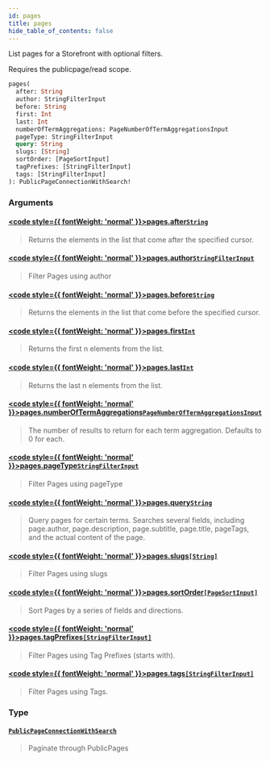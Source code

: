 ```yaml
---
id: pages
title: pages
hide_table_of_contents: false
---
```








List pages for a Storefront with optional filters.
            
Requires the publicpage/read scope.

```graphql
pages(
  after: String
  author: StringFilterInput
  before: String
  first: Int
  last: Int
  numberOfTermAggregations: PageNumberOfTermAggregationsInput
  pageType: StringFilterInput
  query: String
  slugs: [String]
  sortOrder: [PageSortInput]
  tagPrefixes: [StringFilterInput]
  tags: [StringFilterInput]
): PublicPageConnectionWithSearch!
```


### Arguments

#### [<code style={{ fontWeight: 'normal' }}>pages.<b>after</b></code>](#)<Bullet />[`String`](/demand/api/graphql-storefront/reference/scalars/string) <Badge class="secondary" text="scalar"/>
> Returns the elements in the list that come after the specified cursor.
> 

#### [<code style={{ fontWeight: 'normal' }}>pages.<b>author</b></code>](#)<Bullet />[`StringFilterInput`](/demand/api/graphql-storefront/reference/inputs/string-filter-input) <Badge class="secondary" text="input"/>
> Filter Pages using author
> 

#### [<code style={{ fontWeight: 'normal' }}>pages.<b>before</b></code>](#)<Bullet />[`String`](/demand/api/graphql-storefront/reference/scalars/string) <Badge class="secondary" text="scalar"/>
> Returns the elements in the list that come before the specified cursor.
> 

#### [<code style={{ fontWeight: 'normal' }}>pages.<b>first</b></code>](#)<Bullet />[`Int`](/demand/api/graphql-storefront/reference/scalars/int) <Badge class="secondary" text="scalar"/>
> Returns the first n elements from the list.
> 

#### [<code style={{ fontWeight: 'normal' }}>pages.<b>last</b></code>](#)<Bullet />[`Int`](/demand/api/graphql-storefront/reference/scalars/int) <Badge class="secondary" text="scalar"/>
> Returns the last n elements from the list.
> 

#### [<code style={{ fontWeight: 'normal' }}>pages.<b>numberOfTermAggregations</b></code>](#)<Bullet />[`PageNumberOfTermAggregationsInput`](/demand/api/graphql-storefront/reference/inputs/page-number-of-term-aggregations-input) <Badge class="secondary" text="input"/>
> The number of results to return for each term aggregation. Defaults to 0 for each.
> 

#### [<code style={{ fontWeight: 'normal' }}>pages.<b>pageType</b></code>](#)<Bullet />[`StringFilterInput`](/demand/api/graphql-storefront/reference/inputs/string-filter-input) <Badge class="secondary" text="input"/>
> Filter Pages using pageType
> 

#### [<code style={{ fontWeight: 'normal' }}>pages.<b>query</b></code>](#)<Bullet />[`String`](/demand/api/graphql-storefront/reference/scalars/string) <Badge class="secondary" text="scalar"/>
> Query pages for certain terms. Searches several fields, including
page.author, page.description, page.subtitle, page.title, pageTags, and the
actual content of the page.
> 

#### [<code style={{ fontWeight: 'normal' }}>pages.<b>slugs</b></code>](#)<Bullet />[`[String]`](/demand/api/graphql-storefront/reference/scalars/string) <Badge class="secondary" text="list"/> <Badge class="secondary" text="scalar"/>
> Filter Pages using slugs
> 

#### [<code style={{ fontWeight: 'normal' }}>pages.<b>sortOrder</b></code>](#)<Bullet />[`[PageSortInput]`](/demand/api/graphql-storefront/reference/inputs/page-sort-input) <Badge class="secondary" text="list"/> <Badge class="secondary" text="input"/>
> Sort Pages by a series of fields and directions.
> 

#### [<code style={{ fontWeight: 'normal' }}>pages.<b>tagPrefixes</b></code>](#)<Bullet />[`[StringFilterInput]`](/demand/api/graphql-storefront/reference/inputs/string-filter-input) <Badge class="secondary" text="list"/> <Badge class="secondary" text="input"/>
> Filter Pages using Tag Prefixes (starts with).
> 

#### [<code style={{ fontWeight: 'normal' }}>pages.<b>tags</b></code>](#)<Bullet />[`[StringFilterInput]`](/demand/api/graphql-storefront/reference/inputs/string-filter-input) <Badge class="secondary" text="list"/> <Badge class="secondary" text="input"/>
> Filter Pages using Tags.
> 

### Type

#### [`PublicPageConnectionWithSearch`](/demand/api/graphql-storefront/reference/objects/public-page-connection-with-search) <Badge class="secondary" text="object"/>
> Paginate through PublicPages
> 





